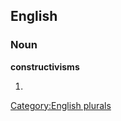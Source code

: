 ==English==

===Noun===
'''constructivisms'''

# {{plural of|[[constructivism]]}}

[[Category:English plurals]]